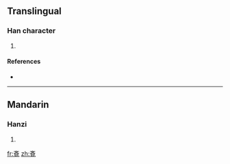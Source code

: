 {{also|覺}}
==Translingual==

===Han character===
{{Han char|rn=67|rad=文|as=07|sn=11|four=|canj=卜大月山山 (YKBUU)}}

# {{defn|Han|sort=文07}}

====References====
* {{Han ref|kx=0477.091|dkj=13466|dj=0835.070|hdz=80028.070|uh=658D|ud=25997}}

----

==Mandarin==

===Hanzi===
{{cmn-hanzi|pin=[[jué]] ([[jue2]])|wg=chüeh<sup>2</sup>}}

# {{defn|Mandarin}}

[[fr:斍]]
[[zh:斍]]